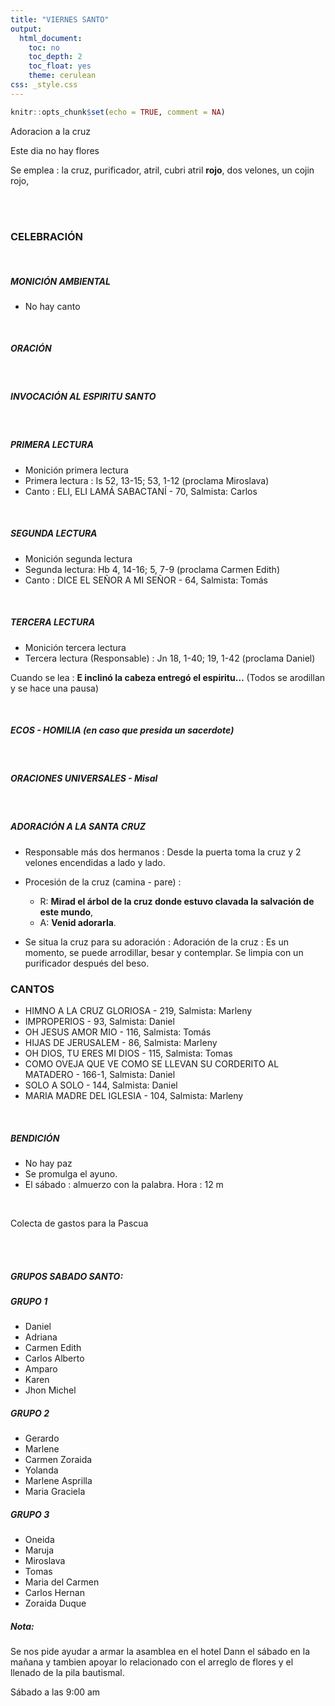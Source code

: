 ```yaml
---
title: "VIERNES SANTO"
output:
  html_document:
    toc: no
    toc_depth: 2
    toc_float: yes
    theme: cerulean
css: _style.css
---
```


```r
knitr::opts_chunk$set(echo = TRUE, comment = NA)
```

Adoracion a la cruz

Este dia no hay flores

Se emplea : la cruz, purificador, atril, cubri atril **rojo**, dos velones, un cojin rojo, 

</br></br>

### CELEBRACIÓN

<br/>

##### MONICIÓN AMBIENTAL

* No hay canto

<br/>

##### ORACIÓN

<br/>

##### INVOCACIÓN AL ESPIRITU SANTO

</br>

##### PRIMERA LECTURA

* Monición primera lectura
* Primera lectura : Is 52, 13-15; 53, 1-12 (proclama Miroslava)
* Canto : ELI, ELI LAMÁ SABACTANÍ - 70, Salmista: Carlos 

</br>

##### SEGUNDA LECTURA

* Monición segunda lectura
* Segunda lectura: Hb 4, 14-16; 5, 7-9 (proclama Carmen Edith)
* Canto : DICE EL SEÑOR A MI SEÑOR - 64, Salmista: Tomás 

</br>

##### TERCERA LECTURA

* Monición tercera lectura
* Tercera lectura (Responsable) : Jn 18, 1-40; 19, 1-42 (proclama Daniel)


Cuando se lea : **E inclinó la cabeza entregó el espiritu...** (Todos se arodillan y se hace una pausa)

<br/>

##### ECOS - HOMILIA (en caso que presida un sacerdote)

<br/>

##### ORACIONES UNIVERSALES - Misal

<br/>

##### ADORACIÓN A LA SANTA CRUZ 

* Responsable más dos hermanos :  Desde la puerta toma la cruz y 2 velones encendidas a lado y lado.

* Procesión de la cruz (camina - pare) : 
  * R: **Mirad el árbol de la cruz donde estuvo clavada la salvación de este mundo**, 
  * A: **Venid adorarla**.


* Se situa la cruz para su adoración : Adoración de la cruz : Es un momento, se puede arrodillar, besar y contemplar. Se limpia con un purificador después del beso.


### CANTOS

* HIMNO A LA CRUZ GLORIOSA - 219, Salmista: Marleny
* IMPROPERIOS - 93, Salmista: Daniel
* OH JESUS AMOR MIO - 116, Salmista: Tomás 
* HIJAS DE JERUSALEM - 86, Salmista: Marleny 
* OH DIOS, TU ERES MI DIOS - 115, Salmista: Tomas
* COMO OVEJA QUE VE COMO SE LLEVAN SU CORDERITO AL MATADERO - 166-1, Salmista: Daniel
* SOLO A SOLO - 144, Salmista: Daniel 
* MARIA MADRE DEL IGLESIA - 104, Salmista: Marleny


<br/>

##### BENDICIÓN

* No hay paz
* Se promulga el ayuno.  
* El sábado : almuerzo con la palabra. Hora : 12 m

<br/>

Colecta de gastos para la Pascua

<br/><br/>

##### GRUPOS SABADO SANTO:

##### GRUPO 1

* Daniel
* Adriana
* Carmen Edith
* Carlos Alberto
* Amparo
* Karen
* Jhon Michel

##### GRUPO 2

* Gerardo
* Marlene
* Carmen Zoraida
* Yolanda
* Marlene Asprilla
* Maria Graciela


##### GRUPO 3

* Oneida
* Maruja
* Miroslava
* Tomas
* Maria del Carmen
* Carlos Hernan
* Zoraida Duque



##### Nota:

Se nos pide ayudar a armar la asamblea en el hotel Dann el sábado en la mañana y tambien apoyar lo relacionado con el arreglo de flores y el llenado de la pila bautismal.

Sábado a las 9:00 am




